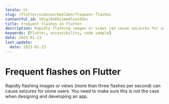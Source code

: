 ```yaml
---
locale: nl
slug: /flutter/codevoorbeelden/frequent-flashes
contentful_id: 5Oigj0nERjvmnHlooz9Ier
title: Frequent flashes on Flutter
description: Rapidly flashing images or views can cause seizures for some users.
keywords: [Flutter, accessibility, code sample]
date: 2023-01-23
last_update:
  date: 2023-01-23
---
```


# Frequent flashes on Flutter

Rapidly flashing images or views (more than three flashes per second) can cause seizures for some users. You need to make sure this is not the case when designing and developing an app.

<CodeSample id="screen-flashes" locale="nl" platform="flutter"/>
